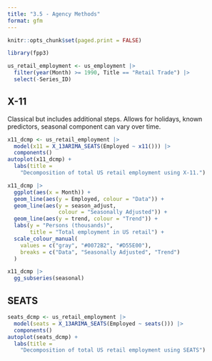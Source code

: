 ```yaml
---
title: "3.5 - Agency Methods"
format: gfm
---
```


```r
knitr::opts_chunk$set(paged.print = FALSE)
```

```r
library(fpp3)
```
```r
us_retail_employment <- us_employment |>
  filter(year(Month) >= 1990, Title == "Retail Trade") |>
  select(-Series_ID)
```

## X-11

Classical but includes additional steps. Allows for holidays, known predictors, seasonal component can vary over time.

```r
x11_dcmp <- us_retail_employment |>
  model(x11 = X_13ARIMA_SEATS(Employed ~ x11())) |>
  components()
autoplot(x11_dcmp) +
  labs(title =
    "Decomposition of total US retail employment using X-11.")
```

```r
x11_dcmp |>
  ggplot(aes(x = Month)) +
  geom_line(aes(y = Employed, colour = "Data")) +
  geom_line(aes(y = season_adjust,
                colour = "Seasonally Adjusted")) +
  geom_line(aes(y = trend, colour = "Trend")) +
  labs(y = "Persons (thousands)",
       title = "Total employment in US retail") +
  scale_colour_manual(
    values = c("gray", "#0072B2", "#D55E00"),
    breaks = c("Data", "Seasonally Adjusted", "Trend")
  )
```

```r
x11_dcmp |>
  gg_subseries(seasonal)
```

## SEATS

```r
seats_dcmp <- us_retail_employment |>
  model(seats = X_13ARIMA_SEATS(Employed ~ seats())) |>
  components()
autoplot(seats_dcmp) +
  labs(title =
    "Decomposition of total US retail employment using SEATS")
```

